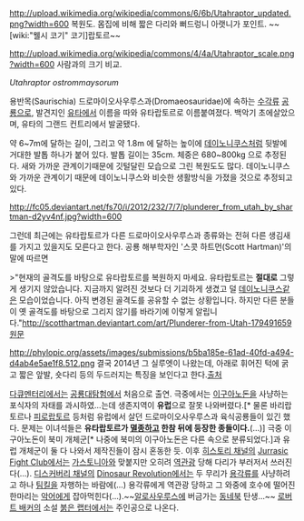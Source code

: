 http://upload.wikimedia.org/wikipedia/commons/6/6b/Utahraptor_updated.png?width=600
복원도. 몸집에 비해 짧은 다리와 뻐드렁니 아랫니가 포인트. ~~[wiki:"웰시 코기" 코기]랍토르~~ 

http://upload.wikimedia.org/wikipedia/commons/4/4a/Utahraptor_scale.png?width=600
사람과의 크기 비교.

''Utahraptor ostrommaysorum''

용반목(Saurischia) 드로마이오사우루스과(Dromaeosauridae)에 속하는 [[수각류]] [[공룡]]으로, 발견지인 [[유타]]에서 이름을 따와 유타랍토르로 이름붙여졌다. 백악기 초에살았으며, 유타의 그랜드 컨트리에서 발굴됐다.

약 6~7m에 달하는 길이, 그리고 약 1.8m 에 달하는 높이에 [[데이노니쿠스]]처럼 뒷발에 거대한 발톱 하나가 붙어 있다. 발톱 길이는 35cm. 체중은 680~800kg 으로 추정된다. 새와 가까운 관계이기때문에 깃털달린 모습으로 그린 복원도도 많다. 데이노니쿠스와 가까운 관계이기 때문에 데이노니쿠스와 비슷한 생활방식을 가졌을 것으로 추정되고있다.

http://fc05.deviantart.net/fs70/i/2012/232/7/7/plunderer_from_utah_by_shartman-d2yv4nf.jpg?width=600

그런데 최근에는 유타랍토르가 다른 드로마이오사우루스과 종류와는 전혀 다른 생김새를 가지고 있을지도 모른다고 한다. 공룡 해부학자인 '스콧 하트먼(Scott Hartman)'의 말에 따르면 

>"현재의 골격도를 바탕으로 유타랍토르를 복원하지 마세요. 유타랍토르는 '''절대로''' 그렇게 생기지 않았습니다. 지금까지 알려진 것보다 더 기괴하게 생겼고 덜 [[데이노니쿠스]]같은 모습이었습니다. 아직 변경된 골격도를 공유할 수 없는 상황입니다. 하지만 다른 분들이 옛 골격도를 바탕으로 그리지 않기를 바라기에 이렇게 알립니다."[[http://scotthartman.deviantart.com/art/Plunderer-from-Utah-179491659 원문]] 

http://phylopic.org/assets/images/submissions/b5ba185e-61ad-40fd-a494-d4ab4e5ae1f8.512.png
결국 2014년 그 실루엣이 나왔는데, 아래로 휘어진 턱에 굵고 짧은 앞발, 숏다리 등의 두드러지는 특징을 보인다고 한다.[http://www.facebook.com/l.php?u=http%3A%2F%2Fphylopic.org%2Fimage%2Fb5ba185e-61ad-40fd-a494-d4ab4e5ae1f8%2F&h=cAQGPougo 출처]

[[다큐멘터리]]에서는 [[공룡대탐험]]에서 처음으로 출연. 극중에서는 [[이구아노돈]]을 사냥하는 포식자의 자태를 과시하였...는데 생존지역이 '''유럽'''으로 잘못 나와버렸다.[* 물론 바리랍토르나 [[피로랍토르]] 등처럼 유럽에서 살던 드로마이오사우루스과 육식공룡들이 있긴 했다. 문제는 이녀석들은 '''유타랍토르가 [[멸종]]하고 한참 뒤에 등장한 종들이다.'''(...)] 극중 이구아노돈이 북미 개체군[* 나중에 북미의 이구아노돈은 다른 속으로 분류되었다.]과 유럽 개체군이 둘 다 나와서 제작진들이 잠시 혼동한 듯. 이후 [[히스토리 채널]]의 [[Jurrasic Fight Club]]에서는 [[가스토니아]]와 맞붙지만 오히려 [[역관광]] 당해 다리가 부러저서 쓰러진다(...). [[디스커버리 채널]]의 [[Dinosaur Revolution]]에서는 두 무리가 [[용각류]]를 사냥하려고 하나 [[팀킬]]을 자행하는 바람에(...) 용각류에게 역관광 당하고 그 와중에 호수에 떨어진 한마리는 [[악어]]에게 잡아먹힌다(...).~~[[알로사우루스]]에 버금가는 [[동네북]] 탄생...~~ [[로버트 배커]]의 소설 [[붉은 랩터]]에서는 주인공으로 나온다.
